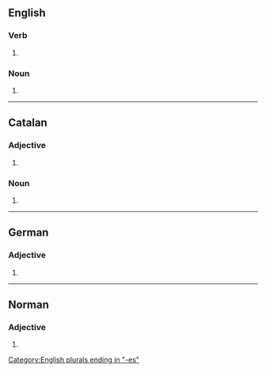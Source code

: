 {{also|Grosses|großes|Großes}}

==English==

===Verb===
{{head|en|verb form}}

# {{en-third-person singular of|gross}}

===Noun===
{{head|en|noun plural form}}

# {{plural of|gross|lang=en}}

[[Category:English plurals ending in "-es"]]

----

==Catalan==

===Adjective===
{{head|ca|adjective form}}

# {{feminine plural of|gros|lang=ca}}

===Noun===
{{head|ca|noun form}}

# {{plural of|grossa|lang=ca}}

----

==German==

===Adjective===
{{head|de|adjective form}}

# {{de-inflected form of|gross}}

----

==Norman==

===Adjective===
{{nrf-adj-form}}

# {{feminine plural of|gros|lang=nrf}}